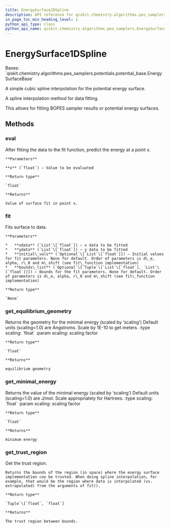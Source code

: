 ```yaml
---
title: EnergySurface1DSpline
description: API reference for qiskit.chemistry.algorithms.pes_samplers.EnergySurface1DSpline
in_page_toc_min_heading_level: 1
python_api_type: class
python_api_name: qiskit.chemistry.algorithms.pes_samplers.EnergySurface1DSpline
---
```


# EnergySurface1DSpline

<Class id="qiskit.chemistry.algorithms.pes_samplers.EnergySurface1DSpline" github="https://github.com/qiskit-community/qiskit-aqua/tree/stable/0.9/qiskit/chemistry/algorithms/pes_samplers/potentials/energy_surface_spline.py" signature="EnergySurface1DSpline">
  Bases: `qiskit.chemistry.algorithms.pes_samplers.potentials.potential_base.EnergySurfaceBase`

  A simple cubic spline interpolation for the potential energy surface.

  A spline interpolation method for data fitting.

  This allows for fitting BOPES sampler results or potential energy surfaces.

  ## Methods

  ### eval

  <Function id="qiskit.chemistry.algorithms.pes_samplers.EnergySurface1DSpline.eval" name="eval" signature="EnergySurface1DSpline.eval(x)">
    After fitting the data to the fit function, predict the energy at a point x.

    **Parameters**

    **x** (`float`) – Value to be evaluated

    **Return type**

    `float`

    **Returns**

    Value of surface fit in point x.
  </Function>

  ### fit

  <Function id="qiskit.chemistry.algorithms.pes_samplers.EnergySurface1DSpline.fit" name="fit" signature="EnergySurface1DSpline.fit(xdata, ydata, initial_vals=None, bounds_list=None)">
    Fits surface to data.

    **Parameters**

    *   **xdata** (`List`\[`float`]) – x data to be fitted
    *   **ydata** (`List`\[`float`]) – y data to be fitted
    *   **initial\_vals** (`Optional`\[`List`\[`float`]]) – Initial values for fit parameters. None for default. Order of parameters is d\_e, alpha, r\_0 and m\_shift (see fit\_function implementation)
    *   **bounds\_list** (`Optional`\[`Tuple`\[`List`\[`float`], `List`\[`float`]]]) – Bounds for the fit parameters. None for default. Order of parameters is d\_e, alpha, r\_0 and m\_shift (see fit\_function implementation)

    **Return type**

    `None`
  </Function>

  ### get\_equilibrium\_geometry

  <Function id="qiskit.chemistry.algorithms.pes_samplers.EnergySurface1DSpline.get_equilibrium_geometry" name="get_equilibrium_geometry" signature="EnergySurface1DSpline.get_equilibrium_geometry(scaling=1.0)">
    Returns the geometry for the minimal energy (scaled by ‘scaling’) Default units (scaling=1.0) are Angstroms. Scale by 1E-10 to get meters. :type scaling: `float` :param scaling: scaling factor

    **Return type**

    `float`

    **Returns**

    equilibrium geometry
  </Function>

  ### get\_minimal\_energy

  <Function id="qiskit.chemistry.algorithms.pes_samplers.EnergySurface1DSpline.get_minimal_energy" name="get_minimal_energy" signature="EnergySurface1DSpline.get_minimal_energy(scaling=1.0)">
    Returns the value of the minimal energy (scaled by ‘scaling’) Default units (scaling=1.0) are J/mol. Scale appropriately for Hartrees. :type scaling: `float` :param scaling: scaling factor

    **Return type**

    `float`

    **Returns**

    minimum energy
  </Function>

  ### get\_trust\_region

  <Function id="qiskit.chemistry.algorithms.pes_samplers.EnergySurface1DSpline.get_trust_region" name="get_trust_region" signature="EnergySurface1DSpline.get_trust_region()">
    Get the trust region.

    Returns the bounds of the region (in space) where the energy surface implementation can be trusted. When doing spline interpolation, for example, that would be the region where data is interpolated (vs. extrapolated) from the arguments of fit().

    **Return type**

    `Tuple`\[`float`, `float`]

    **Returns**

    The trust region between bounds.
  </Function>
</Class>

